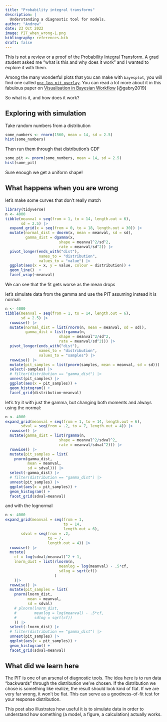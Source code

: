 ```yaml
---
title: "Probability integral transforms"
description: |
  Understanding a diagnostic tool for models.
author: "Andrew"
date: 23 Oct 2022
image: PIT_when_wrong-1.png
bibliography: references.bib
draft: false
---
```


::: callout-tip
This is not a review or a proof of the Probability Integral Transform. A grad student asked me "what is this and why does it work" and I wanted to explore it with them.
:::

Among the many wonderful plots that you can make with `bayesplot`, you will find one called [`ppc_loo_pit_overlay`](https://mc-stan.org/bayesplot/reference/PPC-loo.html). You can read a lot more about it in this fabulous paper on [Visualisation in Bayesian Workflow](https://rss.onlinelibrary.wiley.com/doi/full/10.1111/rssa.12378) [@gabry2019]

So what is it, and how does it work?

## Exploring with simulation


Take random numbers from a distribution

```r
some_numbers <- rnorm(1560, mean = 14, sd = 2.5)
hist(some_numbers)
```

Then run them through that distribution's CDF

```r
some_pit <- pnorm(some_numbers, mean = 14, sd = 2.5)
hist(some_pit)
```

Sure enough we get a uniform shape!

## What happens when you are wrong

let's make some curves that don't really match

```r
library(tidyverse)
n <- 4000
tibble(meanval = seq(from = 1, to = 14, length.out = 6),
       sd = 2.5) |> 
  expand_grid(x = seq(from = 0, to = 18, length.out = 30)) |>
  mutate(normal_dist = dnorm(x, mean = meanval, sd = sd),
         gamma_dist = dgamma(x, 
                        shape = meanval^2/sd^2,
                        rate = meanval/sd^2)) |> 
  pivot_longer(ends_with("dist"), 
               names_to = "distribution",
               values_to = "value") |> 
  ggplot(aes(x = x, y = value, colour = distribution)) + 
  geom_line()  +
  facet_wrap(~meanval)

```

We can see that the fit gets worse as the mean drops

let's simulate data from the gamma and use the PIT assuming instead it is normal:

```r
n <- 4000
tibble(meanval = seq(from = 1, to = 14, length.out = 6),
       sd = 2.5) |> 
  rowwise() |>
  mutate(normal_dist = list(rnorm(n, mean = meanval, sd = sd)),
         gamma_dist = list(rgamma(n, 
                        shape = meanval^2/sd^2,
                        rate = meanval/sd^2))) |> 
  pivot_longer(ends_with("dist"), 
               names_to = "distribution",
               values_to = "samples") |> 
  rowwise() |> 
  mutate(pit_samples = list(pnorm(samples, mean = meanval, sd = sd))) |> 
  select(-samples) |> 
  # filter(distribution == "gamma_dist") |> 
  unnest(pit_samples) |> 
  ggplot(aes(x = pit_samples)) + 
  geom_histogram() + 
  facet_grid(distribution~meanval)
```

let's try it with just the gamma, but changing both moments and always using the normal:

```r
n <- 4000
expand_grid(meanval = seq(from = 1, to = 14, length.out = 6),
       sdval = seq(from = .2, to = 7, length.out = 4)) |> 
  rowwise() |>
  mutate(gamma_dist = list(rgamma(n, 
                        shape = meanval^2/sdval^2,
                        rate = meanval/sdval^2))) |> 
  rowwise() |> 
  mutate(pit_samples = list(
    pnorm(gamma_dist,
          mean = meanval,
          sd = sdval))) |> 
  select(-gamma_dist) |> 
  # filter(distribution == "gamma_dist") |> 
  unnest(pit_samples) |> 
  ggplot(aes(x = pit_samples)) + 
  geom_histogram() + 
  facet_grid(sdval~meanval)
```

and with the lognormal

```r
n <- 4000
expand_grid(meanval = seq(from = 1, 
                          to = 14, 
                          length.out = 6),
       sdval = seq(from = .2, 
                   to = 7, 
                   length.out = 4)) |> 
  rowwise() |>
  mutate(
    cf = log(sdval/meanval)^2 + 1,
    lnorm_dist = list(rlnorm(n, 
                        meanlog = log(meanval) - .5*cf, 
                        sdlog = sqrt(cf))
                      )
    )|> 
  rowwise() |> 
  mutate(pit_samples = list(
    pnorm(lnorm_dist,
          mean = meanval,
          sd = sdval)
    # plnorm(lnorm_dist, 
    #        meanlog = log(meanval) - .5*cf, 
    #        sdlog = sqrt(cf))
    )) |> 
  select(-lnorm_dist) |> 
  # filter(distribution == "gamma_dist") |> 
  unnest(pit_samples) |> 
  ggplot(aes(x = pit_samples)) + 
  geom_histogram() + 
  facet_grid(sdval~meanval)
```

## What did we learn here

The PIT is one of an arsenal of diagnostic tools. The idea here is to run data "backwards" through the distribution we've chosen. If the distribution we chose is something like realize, the result should look kind of flat. If we are very far wrong, it won't be flat. This can serve as a goodness-of-fit test for your response distribution. 

This post also illustrates how useful it is to simulate data in order to understand how something (a model, a figure, a calculation) actually works.
